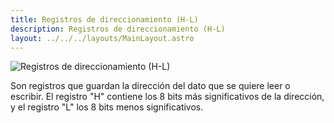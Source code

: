 ```yaml
---
title: Registros de direccionamiento (H-L)
description: Registros de direccionamiento (H-L)
layout: ../../../layouts/MainLayout.astro
---
```


![Registros de direccionamiento (H-L)](/assets/components/hl.png)

Son registros que guardan la dirección del dato que se quiere leer o escribir.
El registro "H" contiene los 8 bits más significativos de la dirección, y el registro "L" los 8 bits menos significativos.